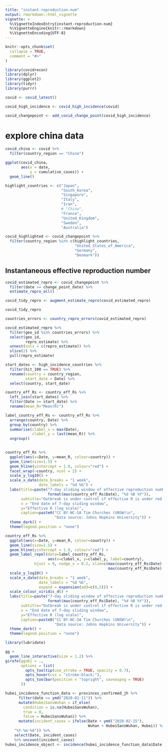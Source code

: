 ```yaml
---
title: "instant-reproduction-num"
output: rmarkdown::html_vignette
vignette: >
  %\VignetteIndexEntry{instant-reproduction-num}
  %\VignetteEngine{knitr::rmarkdown}
  %\VignetteEncoding{UTF-8}
---
```


```r
knitr::opts_chunk$set(
  collapse = TRUE,
  comment = "#>"
)
```

```r
library(covidrecon)
library(dplyr)
library(ggplot2)
library(tidyr)
library(purrr)
```

```r
covid <- covid_latest()

covid_high_incidence <- covid_high_incidence(covid)

covid_changepoint <- add_covid_change_point(covid_high_incidence)

```

# explore china data

```r
covid_china <- covid %>% 
  filter(country_region == "China")

ggplot(covid_china,
       aes(x = date,
           y = cumulative_cases)) + 
  geom_line()
```


```r
highlight_countries <- c("Japan",
                         "South_Korea",
                         "Singapore",
                         "Italy",
                         "Iran",
                         # "China",
                         "France",
                         "United_Kingdom",
                         "Sweden",
                         "Australia")

```

```r
covid_highlighted <- covid_changepoint %>% 
  filter(country_region %in% c(highlight_countries, 
                               "United_States_of_America", 
                               "Germany", 
                               "Denmark"))
```

## Instantaneous effective reproduction number

```r
covid_estimated_repro <- covid_changepoint %>% 
  filter(date >= change_point_date) %>% 
  estimate_repro_all()

covid_tidy_repro <- augment_estimate_repro(covid_estimated_repro)

covid_tidy_repro
```

```r
countries_errors <- country_repro_errors(covid_estimated_repro)

covid_estimated_repro %>% 
  filter(geo_id %in% countries_errors) %>% 
  select(geo_id,
         repro_estimate) %>% 
  unnest(cols = c(repro_estimate)) %>% 
  slice(2) %>% 
  pull(repro_estimate) 
```


```r
start_dates <- high_incidence_countries %>%
  filter(hit_100 == TRUE) %>%
  rename(country = country_region,
         start_date = Date) %>%
  select(country, start_date)

country_eff_Rs <- country_eff_Rs %>%
  left_join(start_dates) %>%
  filter(Date >= start_date) %>%
  rename(mean_R="Mean(R)")

label_country_eff_Rs <- country_eff_Rs %>%
  arrange(country, Date) %>%
  group_by(country) %>%
  summarise(clabel_x = max(Date),
            clabel_y = last(mean_R)) %>%
  ungroup()
  
```

```r
country_eff_Rs %>%
  ggplot(aes(x=Date, y=mean_R, colour=country)) +
  geom_line(size=1.5) +
  geom_hline(yintercept = 1.0, colour="red") +
  facet_wrap(~country, ncol = 2) +
  scale_y_log10() +
  scale_x_date(date_breaks = "1 week",
               date_labels = "%d %b") +
  labs(title=paste("7-day sliding window of effective reproduction number up to",
                   format(max(country_eff_Rs$Date), "%d %B %Y")),
       subtitle="Outbreak is under control if effective R is under red line",
       x = "End date of 7-day sliding window",
       y="Effective R (log scale)",
       caption=paste0("CC BY-NC-SA Tim Churches (UNSW)\n",
                      "Data source: Johns Hopkins University")) +
  theme_dark() + 
  theme(legend.position = "none") 

```

```r
country_eff_Rs %>%
  ggplot(aes(x=Date, y=mean_R, colour=country)) +
  geom_line(size=1.5) +
  geom_hline(yintercept = 1.0, colour="red") +
  geom_label_repel(data=label_country_eff_Rs,
                   aes(x=clabel_x, y=clabel_y, label=country),
             hjust = 0, nudge_x = 0.2, xlim=c(max(country_eff_Rs$Date) + days(1),
                                              max(country_eff_Rs$Date) + days(5))) +
  scale_y_log10() +
  scale_x_date(date_breaks = "1 week",
               date_labels = "%d %b",
               expand = expansion(add=c(0,5))) +
  scale_colour_viridis_d() +
  labs(title=paste("7-day sliding window of effective reproduction number up to",
                   format(max(country_eff_Rs$Date), "%d %B %Y")),
       subtitle="Outbreak is under control if effective R is under red line",
       x = "End date of 7-day sliding window",
       y="Effective R (log scale)",
       caption=paste0("CC BY-NC-SA Tim Churches (UNSW)\n",
                      "Data source: Johns Hopkins University")) +
  theme_dark() + 
  theme(legend.position = "none") 

```



```r
library(lubridate)

gg + 
  geom_line_interactive(size = 1.2) %>% 
girafe(ggobj = .,
       options = list(
         opts_tooltip(use_stroke = TRUE, opacity = 0.7),
         opts_hover(css = "stroke:black;"),
         opts_toolbar(position = "topright", saveaspng = TRUE)
       ))

hubei_incidence_function_data <- provinces_confirmed_jh %>%
      filter(date >= ymd("2020-01-11")) %>% 
      mutate(HubeiSansWuhan = if_else(
        condition = is.na(HubeiSansWuhan), 
        true = 0, 
        false = HubeiSansWuhan)) %>%
      mutate(incident_cases = ifelse(Date < ymd("2020-02-15"),
                                     Wuhan + HubeiSansWuhan, Hubei)) %>% mutate(date = format(date, 
    "%Y-%m-%d")) %>% 
    select(Date, incident_cases) 
    %>% uncount(incident_cases)
hubei_incidence_object <- incidence(hubei_incidence_function_data$Date)
```
